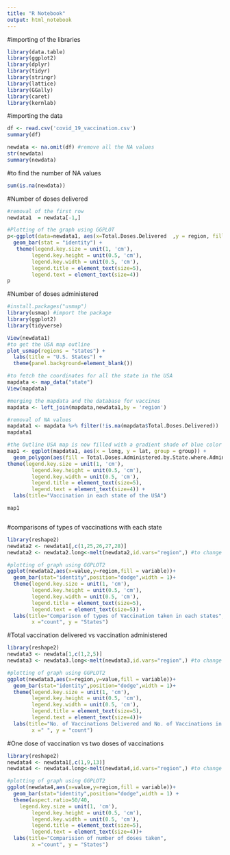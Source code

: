 ---
title: "R Notebook"
output: html_notebook
---


#importing of the libraries
```{r}
library(data.table)
library(ggplot2)
library(dplyr)
library(tidyr)
library(stringr)
library(lattice)
library(GGally)
library(caret)
library(kernlab)
```

#importing the data
```{r}

df <- read.csv('covid_19_vaccination.csv')
summary(df)

newdata <- na.omit(df) #remove all the NA values
str(newdata)
summary(newdata)
```

#to find the number of NA values 

```{r}
sum(is.na(newdata))
```

#Number of doses delivered

```{r}

#removal of the first row
newdata1  = newdata[-1,]

#Plotting of the graph using GGPLOT
p<-ggplot(data=newdata1, aes(x=Total.Doses.Delivered  ,y = region, fill = Total.Doses.Delivered)) +
  geom_bar(stat = "identity") +
   theme(legend.key.size = unit(1, 'cm'), 
        legend.key.height = unit(0.5, 'cm'), 
        legend.key.width = unit(0.5, 'cm'), 
        legend.title = element_text(size=5), 
        legend.text = element_text(size=4))
p

```

#Number of doses administered 

```{r}
#install.packages("usmap")
library(usmap) #import the package
library(ggplot2)
library(tidyverse)

View(newdata1)
#to get the USA map outline
plot_usmap(regions = "states") +  
  labs(title = "U.S. States") + 
  theme(panel.background=element_blank())

#to fetch the coordinates for all the state in the USA
mapdata <- map_data("state")
View(mapdata)

#merging the mapdata and the database for vaccines
mapdata <- left_join(mapdata,newdata1,by = 'region')

#removal of NA values
mapdata1 <- mapdata %>% filter(!is.na(mapdata$Total.Doses.Delivered))
mapdata1

#the Outline USA map is now filled with a gradient shade of blue color to depict the highest number of vaccine states. California (light blue) is the number of vaccinnated state.
map1 <- ggplot(mapdata1, aes(x = long, y = lat, group = group)) + 
  geom_polygon(aes(fill = Total.Doses.Administered.by.State.where.Administered), color = "black") +
theme(legend.key.size = unit(1, 'cm'), 
        legend.key.height = unit(0.5, 'cm'), 
        legend.key.width = unit(0.5, 'cm'), 
        legend.title = element_text(size=5), 
        legend.text = element_text(size=4)) +
  labs(title="Vaccination in each state of the USA")

map1



```

#comparisons of types of vaccinations with each state 

```{r}
library(reshape2)
newdata2 <- newdata1[,c(1,25,26,27,28)]
newdata2 <- newdata2.long<-melt(newdata2,id.vars="region",) #to change the shape of the dataframe

#plotting of graph using GGPLOT2 
ggplot(newdata2,aes(x=value,y=region,fill = variable))+
  geom_bar(stat="identity",position="dodge",width = 1)+
  theme(legend.key.size = unit(1, 'cm'), 
        legend.key.height = unit(0.5, 'cm'), 
        legend.key.width = unit(0.5, 'cm'), 
        legend.title = element_text(size=5), 
        legend.text = element_text(size=5)) +
  labs(title="Comparison of types of Vaccination taken in each states",
        x ="count", y = "States")

```

#Total vaccination delivered vs vaccination administered

```{r}
library(reshape2)
newdata3 <- newdata[1,c(1,2,5)]
newdata3 <- newdata3.long<-melt(newdata3,id.vars="region",) #to change the shape of the dataframe

#plotting of graph using GGPLOT2 
ggplot(newdata3,aes(x=region,y=value,fill = variable))+
  geom_bar(stat="identity",position="dodge",width = 1)+
  theme(legend.key.size = unit(1, 'cm'), 
        legend.key.height = unit(0.5, 'cm'), 
        legend.key.width = unit(0.5, 'cm'), 
        legend.title = element_text(size=5), 
        legend.text = element_text(size=4))+
  labs(title="No. of Vaccinations Delivered and No. of Vaccinations in use",
        x =" ", y = "count")
```

#One dose of vaccination vs two doses of vaccinations

```{r}
library(reshape2)
newdata4 <- newdata1[,c(1,9,13)]
newdata4 <- newdata4.long<-melt(newdata4,id.vars="region",) #to change the shape of the dataframe

#plotting of graph using GGPLOT2 
ggplot(newdata4,aes(x=value,y=region,fill = variable))+
  geom_bar(stat="identity",position="dodge",width = 1) +
  theme(aspect.ratio=50/40,
    legend.key.size = unit(1, 'cm'), 
        legend.key.height = unit(0.5, 'cm'), 
        legend.key.width = unit(0.5, 'cm'), 
        legend.title = element_text(size=5), 
        legend.text = element_text(size=4))+
  labs(title="Comparision of number of doses taken",
        x ="count", y = "States")
  
        
```

